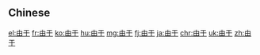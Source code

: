 {{also|由於}}
==Chinese==
{{zh-see|由於}}

[[el:由于]]
[[fr:由于]]
[[ko:由于]]
[[hu:由于]]
[[mg:由于]]
[[fj:由于]]
[[ja:由于]]
[[chr:由于]]
[[uk:由于]]
[[zh:由于]]